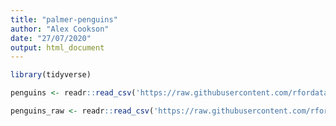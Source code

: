 ```yaml
---
title: "palmer-penguins"
author: "Alex Cookson"
date: "27/07/2020"
output: html_document
---
```


```r
library(tidyverse)

penguins <- readr::read_csv('https://raw.githubusercontent.com/rfordatascience/tidytuesday/master/data/2020/2020-07-28/penguins.csv')

penguins_raw <- readr::read_csv('https://raw.githubusercontent.com/rfordatascience/tidytuesday/master/data/2020/2020-07-28/penguins_raw.csv')
```

